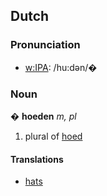 ==Dutch==
===Pronunciation===
*[[w:IPA]]: /hu:dən/�

===Noun===�
'''hoeden''' ''m, pl''

# plural of [[hoed]]

====Translations====
*[[hats]]